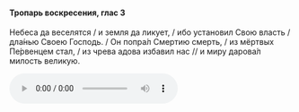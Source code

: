 #### Тропарь воскресения, глас 3

Небеса да веселятся / и земля да ликует, / ибо установил Свою власть / дла́нью Своею Господь. / Он попра́л Смертию смерть, / из мёртвых Пе́рвенцем стал, / из чрева адова избавил нас // и миру дарова́л милость великую.

<audio controls>
    <source
        src="https://psmb-neos-resources.hb.bizmrg.com/target/psmb/09b432527758d5852909fe0104419a70966a15f9/glass3.mp3"
        type="audio/mpeg"
    />
</audio>
